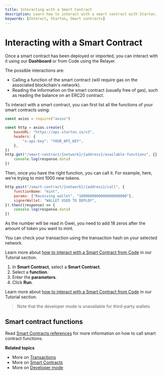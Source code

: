 ```yaml
---
title: Interacting with a Smart Contract
description: Learn how to interact with a smart contract with Starton.
keywords: [Interact, Starton, Smart contracts]
---
```



# Interacting with a Smart Contract

Once a smart contract has been deployed or imported, you can interact with it using our **Dashboard** or from Code using the Relayer.

The possible interactions are:

-   Calling a function of the smart contract (will require gas on the associated blockchain's network).
-   Reading the information on the smart contract (usually free of gas), such as reading the balance on an ERC20 contract.

<Tabs>
<TabItem value="code" label="From Code">

To interact with a smart contract, you can first list all the functions of your smart contracts using:

```jsx
const axios = require("axios")

const http = axios.create({
	baseURL: "https://api.starton.io/v3",
	headers: {
		"x-api-key": "YOUR_API_KEY",
	},
})
http.get("/smart-contract/{network}/{address}/available-functions", {}).then((response) => {
	console.log(response.data)
})
```

Then, once you have the right function, you can call it. For example, here, we're trying to mint 1000 new tokens.

```jsx
http.post("/smart-contract/{network}/{address}/call", {
	functionName: "mint",
	params: ["Receiving wallet", "1000000000000000000000"],
	signerWallet: "WALLET USED TO DEPLOY",
}).then((response) => {
	console.log(response.data)
})
```

As the number will be read in Gwei, you need to add 18 zeros after the amount of token you want to mint.

You can check your transaction using the transaction hash on your selected network.

Learn more about [how to interact with a Smart Contract from Code](/Tutorials/interact-from-code.mdx) in our Tutorial section.

</TabItem> 
<TabItem value="dashboard" label="From Dashboard">

1. In **Smart Contract**, select a **Smart Contract**.
1. Select a **function**.
1. Enter the **parameters**.
1. Click **Run**.

Learn more about [how to interact with a Smart Contract from Code](/Tutorials/interact-from-code.mdx) in our Tutorial section.

</TabItem>
</Tabs>

> Note that the developer mode is unavailable for third-party wallets

## Smart contract functions

Read [Smart Contracts references](/Smart-contract/parameters-and-functions.mdx) for more information on how to call smart contract functions.

**Related topics**

-   More on [Transactions](/Transactions/creating-a-transaction.mdx)
-   More on [Smart Contracts](/Smart-contract/understanding-smart-contracts.md)
-   More on [Developer mode](/Developer/Discovering-coding-interface.md)
